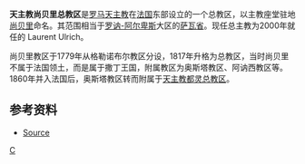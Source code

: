 '''天主教尚贝里总教区'''是[[罗马天主教|罗马天主教]]在[[法国|法国]]东部设立的一个总教区，以主教座堂驻地[[尚贝里|尚贝里]]命名。其范围相当于[[罗讷-阿尔卑斯|罗讷-阿尔卑斯]]大区的[[萨瓦省|萨瓦省]]。现任总主教为2000年就任的 Laurent Ulrich。 

尚贝里教区于1779年从格勒诺布尔教区分设，1817年升格为总教区，当时尚贝里不属于法国领土，而是属于撒丁王国，附属教区为奥斯塔教区、阿讷西教区等。1860年并入法国后，奥斯塔教区转而附属于[[天主教都灵总教区|天主教都灵总教区]]。

==参考资料==
*[http://www.newadvent.org/cathen/03566c.htm Source] {{Wayback|url=http://www.newadvent.org/cathen/03566c.htm |date=20140724232408 }}

{{法國天主教教區}}

{{Authority control}}
[[Category:法国天主教教区|C]]